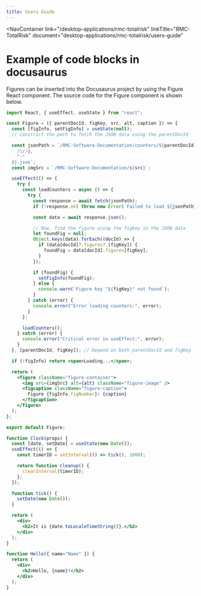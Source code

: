 ```yaml
---
title: Users Guide
---
```



<NavContainer 
  link="/desktop-applications/rmc-totalrisk"
  linkTitle="RMC-TotalRisk" 
  document="desktop-applications/rmc-totalrisk/users-guide"
></NavContainer>

# Example of code blocks in docusaurus

Figures can be inserted into the Docusaurus project by using the Figure React component. The source code for the
Figure component is shown below.

```jsx title="/src/components/Figure.js"
import React, { useEffect, useState } from "react";

const Figure = ({ parentDocId, figKey, src, alt, caption }) => {
  const [figInfo, setFigInfo] = useState(null);
  // Construct the path to fetch the JSON data using the parentDocId

  const jsonPath = `/RMC-Software-Documentation/counters/${parentDocId.replace(
    /\//g,
    "-"
  )}.json`;
  const imgSrc = `/RMC-Software-Documentation/${src}`;

  useEffect(() => {
    try {
      const loadCounters = async () => {
        try {
          const response = await fetch(jsonPath);
          if (!response.ok) throw new Error(`Failed to load ${jsonPath}`);

          const data = await response.json();

          // Now, find the figure using the figKey in the JSON data
          let foundFig = null;
          Object.keys(data).forEach((docId) => {
            if (data[docId]?.figures?.[figKey]) {
              foundFig = data[docId].figures[figKey];
            }
          });

          if (foundFig) {
            setFigInfo(foundFig);
          } else {
            console.warn(`Figure key "${figKey}" not found`);
          }
        } catch (error) {
          console.error("Error loading counters:", error);
        }
      };

      loadCounters();
    } catch (error) {
      console.error("Critical error in useEffect:", error);
    }
  }, [parentDocId, figKey]); // Depend on both parentDocId and figKey

  if (!figInfo) return <span>Loading...</span>;

  return (
    <figure className="figure-container">
      <img src={imgSrc} alt={alt} className="figure-image" />
      <figcaption className="figure-caption">
        Figure {figInfo.figNumber}: {caption}
      </figcaption>
    </figure>
  );
};

export default Figure;
```

```jsx live
function Clock(props) {
  const [date, setDate] = useState(new Date());
  useEffect(() => {
    const timerID = setInterval(() => tick(), 1000);

    return function cleanup() {
      clearInterval(timerID);
    };
  });

  function tick() {
    setDate(new Date());
  }

  return (
    <div>
      <h2>It is {date.toLocaleTimeString()}.</h2>
    </div>
  );
}
```

```jsx live
function Hello({ name="Name" }) {
  return (
    <div>
      <h2>Hello, {name}!</h2>
    </div>
  );
}

```
